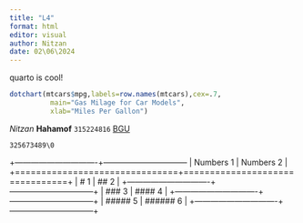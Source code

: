 ```yaml
---
title: "L4"
format: html
editor: visual
author: Nitzan
date: 02\06\2024
---
```


quarto is cool!

```r
dotchart(mtcars$mpg,labels=row.names(mtcars),cex=.7,
          main="Gas Milage for Car Models", 
          xlab="Miles Per Gallon") 
```

*Nitzan* **Hahamof** `315224816` [BGU](https://geobgu.xyz/r/raster-processing.html)

`325673489\0`

+-------------------------------+--------------------------------
| Numbers 1                     |  Numbers 2                     |
+===============================+================================+
| # 1                           | ## 2                           |
+-------------------------------+--------------------------------+
| ### 3                         | #### 4                         |
+-------------------------------+--------------------------------+
| ##### 5                       | ###### 6                       |
+-------------------------------+--------------------------------+